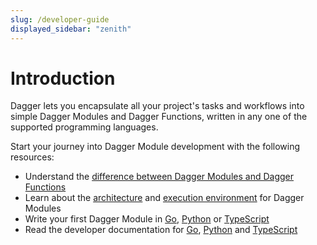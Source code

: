 ```yaml
---
slug: /developer-guide
displayed_sidebar: "zenith"
---
```



# Introduction

<PartialExperimentalDocs />

Dagger lets you encapsulate all your project's tasks and workflows into simple Dagger Modules and Dagger Functions, written in any one of the supported programming languages.

Start your journey into Dagger Module development with the following resources:

- Understand the [difference between Dagger Modules and Dagger Functions](./overview/382910-modules-vs-functions.mdx)
- Learn about the [architecture](./overview/482011-architecture.mdx) and [execution environment](./overview/942201-execution-environment.mdx) for Dagger Modules
- Write your first Dagger Module in [Go](./go/525021-first-module.mdx), [Python](./python/419481-first-module.mdx) or [TypeScript](./typescript/506316-first-module.mdx)
- Read the developer documentation for [Go](./go/index.mdx), [Python](./python/index.mdx) and [TypeScript](./typescript/index.mdx)
